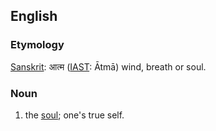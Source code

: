 ==English==

===Etymology===

[[Sanskrit]]: आत्म‍  ([[IAST]]: Ātmā) wind, breath or soul.

===Noun===
{{en-noun}}
{{wikipedia}}

# {{context|Hinduism}} the [[soul]]; one's true self.